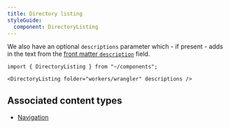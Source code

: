 ```yaml
---
title: Directory listing
styleGuide:
  component: DirectoryListing
---
```



<Render file="directory-listing-definition" />

We also have an optional `descriptions` parameter which - if present - adds in the text from the [front matter `description`](/style-guide/frontmatter/) field.

```mdx live
import { DirectoryListing } from "~/components";

<DirectoryListing folder="workers/wrangler" descriptions />
```

## Associated content types

- [Navigation](/style-guide/documentation-content-strategy/content-types/navigation/)